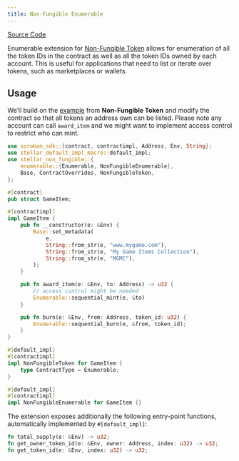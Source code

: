 ```yaml
---
title: Non-Fungible Enumerable
---
```


[Source Code](https://github.com/OpenZeppelin/stellar-contracts/tree/main/packages/tokens/non-fungible/src/extensions/enumerable)

Enumerable extension for [Non-Fungible Token](/stellar-contracts/0.2.0/tokens/non-fungible) allows for enumeration
of all the token IDs in the contract as well as all the token IDs owned by each account. This is
useful for applications that need to list or iterate over tokens, such as marketplaces or wallets.

## Usage

We’ll build on the [example](/stellar-contracts/0.2.0/tokens/non-fungible#usage) from **Non-Fungible Token**
and modify the contract so that all tokens an address own can be listed. Please note any account
can call `award_item` and we might want to implement access control to restrict who can mint.

```rust
use soroban_sdk::{contract, contractimpl, Address, Env, String};
use stellar_default_impl_macro::default_impl;
use stellar_non_fungible::{
    enumerable::{Enumerable, NonFungibleEnumerable},
    Base, ContractOverrides, NonFungibleToken,
};

#[contract]
pub struct GameItem;

#[contractimpl]
impl GameItem {
    pub fn __constructor(e: &Env) {
        Base::set_metadata(
            e,
            String::from_str(e, "www.mygame.com"),
            String::from_str(e, "My Game Items Collection"),
            String::from_str(e, "MGMC"),
        );
    }

    pub fn award_item(e: &Env, to: Address) -> u32 {
        // access control might be needed
        Enumerable::sequential_mint(e, &to)
    }

    pub fn burn(e: &Env, from: Address, token_id: u32) {
        Enumerable::sequential_burn(e, &from, token_id);
    }
}

#[default_impl]
#[contractimpl]
impl NonFungibleToken for GameItem {
    type ContractType = Enumerable;
}

#[default_impl]
#[contractimpl]
impl NonFungibleEnumerable for GameItem {}
```

The extension exposes additionally the following entry-point functions, automatically implemented by `#[default_impl]`:

```rust
fn total_supply(e: &Env) -> u32;
fn get_owner_token_id(e: &Env, owner: Address, index: u32) -> u32;
fn get_token_id(e: &Env, index: u32) -> u32;
```
